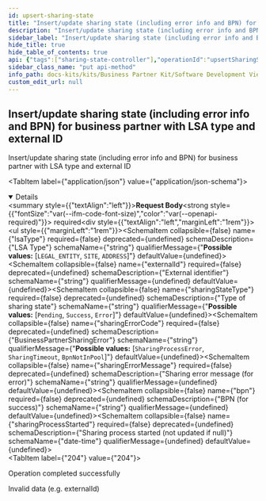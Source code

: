 ```yaml
---
id: upsert-sharing-state
title: "Insert/update sharing state (including error info and BPN) for business partner with LSA type and external ID"
description: "Insert/update sharing state (including error info and BPN) for business partner with LSA type and external ID"
sidebar_label: "Insert/update sharing state (including error info and BPN) for business partner with LSA type and external ID"
hide_title: true
hide_table_of_contents: true
api: {"tags":["sharing-state-controller"],"operationId":"upsertSharingState","requestBody":{"content":{"application/json":{"schema":{"type":"object","properties":{"lsaType":{"type":"string","description":"LSA Type","enum":["LEGAL_ENTITY","SITE","ADDRESS"]},"externalId":{"type":"string","description":"External identifier"},"sharingStateType":{"type":"string","description":"Type of sharing state","enum":["Pending","Success","Error"]},"sharingErrorCode":{"type":"string","description":"BusinessPartnerSharingError","enum":["SharingProcessError","SharingTimeout","BpnNotInPool"]},"sharingErrorMessage":{"type":"string","description":"Sharing error message (for error)"},"bpn":{"type":"string","description":"BPN (for success)"},"sharingProcessStarted":{"type":"string","description":"Sharing process started (not updated if null)","format":"date-time"}}}}},"required":true},"responses":{"204":{"description":"Operation completed successfully"},"400":{"description":"Invalid data (e.g. externalId)"}},"description":"Insert/update sharing state (including error info and BPN) for business partner with LSA type and external ID","method":"put","path":"/api/catena/sharing-state","servers":[{"url":"http://localhost:8081","description":"Generated server url"}],"jsonRequestBodyExample":{"lsaType":"LEGAL_ENTITY","externalId":"string","sharingStateType":"Pending","sharingErrorCode":"SharingProcessError","sharingErrorMessage":"string","bpn":"string","sharingProcessStarted":"2023-06-26"},"info":{"title":"Business Partner Data Management Gate","description":"A gate for a member to share business partner data with CatenaX","version":"4.0.0-SNAPSHOT"},"postman":{"name":"Insert/update sharing state (including error info and BPN) for business partner with LSA type and external ID","description":{"type":"text/plain"},"url":{"path":["api","catena","sharing-state"],"host":["{{baseUrl}}"],"query":[],"variable":[]},"header":[{"key":"Content-Type","value":"application/json"}],"method":"PUT","body":{"mode":"raw","raw":"\"\"","options":{"raw":{"language":"json"}}}}}
sidebar_class_name: "put api-method"
info_path: docs-kits/kits/Business Partner Kit/Software Development View/Gate Api/business-partner-data-management-gate
custom_edit_url: null
---
```



## Insert/update sharing state (including error info and BPN) for business partner with LSA type and external ID



Insert/update sharing state (including error info and BPN) for business partner with LSA type and external ID

<MimeTabs><TabItem label={"application/json"} value={"application/json-schema"}><details style={{}} data-collapsed={false} open={true}><summary style={{"textAlign":"left"}}><strong>Request Body</strong><strong style={{"fontSize":"var(--ifm-code-font-size)","color":"var(--openapi-required)"}}> required</strong></summary><div style={{"textAlign":"left","marginLeft":"1rem"}}></div><ul style={{"marginLeft":"1rem"}}><SchemaItem collapsible={false} name={"lsaType"} required={false} deprecated={undefined} schemaDescription={"LSA Type"} schemaName={"string"} qualifierMessage={"**Possible values:** [`LEGAL_ENTITY`, `SITE`, `ADDRESS`]"} defaultValue={undefined}></SchemaItem><SchemaItem collapsible={false} name={"externalId"} required={false} deprecated={undefined} schemaDescription={"External identifier"} schemaName={"string"} qualifierMessage={undefined} defaultValue={undefined}></SchemaItem><SchemaItem collapsible={false} name={"sharingStateType"} required={false} deprecated={undefined} schemaDescription={"Type of sharing state"} schemaName={"string"} qualifierMessage={"**Possible values:** [`Pending`, `Success`, `Error`]"} defaultValue={undefined}></SchemaItem><SchemaItem collapsible={false} name={"sharingErrorCode"} required={false} deprecated={undefined} schemaDescription={"BusinessPartnerSharingError"} schemaName={"string"} qualifierMessage={"**Possible values:** [`SharingProcessError`, `SharingTimeout`, `BpnNotInPool`]"} defaultValue={undefined}></SchemaItem><SchemaItem collapsible={false} name={"sharingErrorMessage"} required={false} deprecated={undefined} schemaDescription={"Sharing error message (for error)"} schemaName={"string"} qualifierMessage={undefined} defaultValue={undefined}></SchemaItem><SchemaItem collapsible={false} name={"bpn"} required={false} deprecated={undefined} schemaDescription={"BPN (for success)"} schemaName={"string"} qualifierMessage={undefined} defaultValue={undefined}></SchemaItem><SchemaItem collapsible={false} name={"sharingProcessStarted"} required={false} deprecated={undefined} schemaDescription={"Sharing process started (not updated if null)"} schemaName={"date-time"} qualifierMessage={undefined} defaultValue={undefined}></SchemaItem></ul></details></TabItem></MimeTabs><div><ApiTabs><TabItem label={"204"} value={"204"}><div>

Operation completed successfully

</div><div></div></TabItem><TabItem label={"400"} value={"400"}><div>

Invalid data (e.g. externalId)

</div><div></div></TabItem></ApiTabs></div>
      